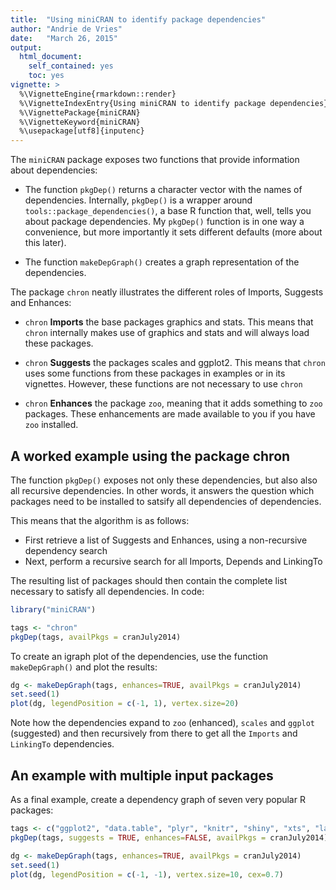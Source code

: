 ```yaml
---
title:  "Using miniCRAN to identify package dependencies"
author: "Andrie de Vries"
date:   "March 26, 2015"
output:
  html_document:
    self_contained: yes
    toc: yes
vignette: >
  %\VignetteEngine{rmarkdown::render}
  %\VignetteIndexEntry{Using miniCRAN to identify package dependencies}
  %\VignettePackage{miniCRAN}
  %\VignetteKeyword{miniCRAN}
  %\usepackage[utf8]{inputenc}
--- 
```


The `miniCRAN` package exposes two functions that provide information about dependencies:

- The function `pkgDep()` returns a character vector with the names of dependencies. Internally, `pkgDep()` is a wrapper around `tools::package_dependencies()`, a base R function that, well, tells you about package dependencies. My `pkgDep()` function is in one way a convenience, but more importantly it sets different defaults (more about this later).

- The function `makeDepGraph()` creates a graph representation of the dependencies.


The package `chron` neatly illustrates the different roles of Imports, Suggests and Enhances:

- `chron` **Imports** the base packages graphics and stats. This means that `chron` internally makes use of graphics and stats and will always load these packages.

- `chron` **Suggests** the packages scales and ggplot2. This means that `chron` uses some functions from these packages in examples or in its vignettes.  However, these functions are not necessary to use `chron`

- `chron` **Enhances** the package `zoo`, meaning that it adds something to `zoo` packages. These enhancements are made available to you if you have `zoo` installed.


## A worked example using the package chron

The function `pkgDep()` exposes not only these dependencies, but also also all recursive dependencies. In other words, it answers the question which packages need to be installed to satsify all dependencies of dependencies.

This means that the algorithm is as follows:

* First retrieve a list of Suggests and Enhances, using a non-recursive dependency search
* Next, perform a recursive search for all Imports, Depends and LinkingTo

The resulting list of packages should then contain the complete list necessary to satisfy all dependencies. In code:

```r
library("miniCRAN")
```



```r
tags <- "chron"
pkgDep(tags, availPkgs = cranJuly2014)
```


To create an igraph plot of the dependencies, use the function `makeDepGraph()` and plot the results: 

```r
dg <- makeDepGraph(tags, enhances=TRUE, availPkgs = cranJuly2014)
set.seed(1)
plot(dg, legendPosition = c(-1, 1), vertex.size=20)
```


Note how the dependencies expand to `zoo` (enhanced), `scales` and `ggplot` (suggested) and then recursively from there to get all the `Imports` and `LinkingTo` dependencies.



## An example with multiple input packages

As a final example, create a dependency graph of seven very popular R packages:

```r
tags <- c("ggplot2", "data.table", "plyr", "knitr", "shiny", "xts", "lattice")
pkgDep(tags, suggests = TRUE, enhances=FALSE, availPkgs = cranJuly2014)

dg <- makeDepGraph(tags, enhances=TRUE, availPkgs = cranJuly2014)
set.seed(1)
plot(dg, legendPosition = c(-1, -1), vertex.size=10, cex=0.7)
```

